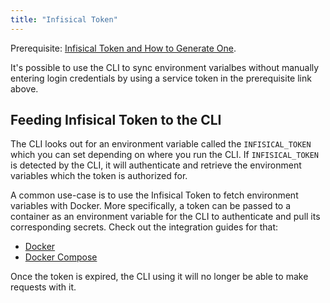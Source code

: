 ```yaml
---
title: "Infisical Token"
---
```


Prerequisite: [Infisical Token and How to Generate One](../../getting-started/dashboard/token).

It's possible to use the CLI to sync environment varialbes without manually entering login credentials by using a service token in the prerequisite link above.

## Feeding Infisical Token to the CLI

The CLI looks out for an environment variable called the `INFISICAL_TOKEN` which you can set depending on where you run the CLI. If `INFISICAL_TOKEN` is detected by the CLI, it will authenticate and retrieve the environment variables which the token is authorized for.

A common use-case is to use the Infisical Token to fetch environment variables with Docker. More specifically, a token can be passed to a container as an environment variable for the CLI to authenticate and pull its corresponding secrets. Check out the integration guides for that:

- [Docker](../../integrations/platforms/docker)
- [Docker Compose](../../integrations/platforms/docker-compose)

<Info>
  Once the token is expired, the CLI using it will no longer be able to make
  requests with it.
</Info>
